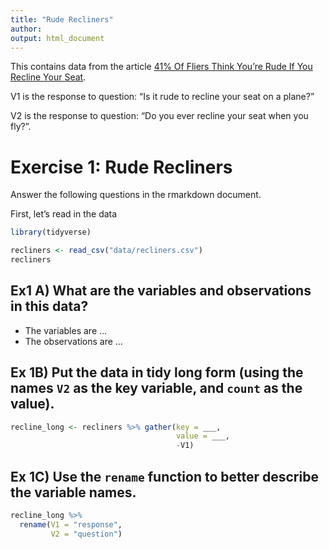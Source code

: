 ```yaml
---
title: "Rude Recliners"
author: 
output: html_document
---
```


This contains data from the article [41% Of Fliers Think You're Rude If You Recline Your Seat](http://fivethirtyeight.com/datalab/airplane-etiquette-recline-seat/). 

V1 is the response to question: "Is it rude to recline your seat on a plane?"

V2 is the response to question: "Do you ever recline your seat when you fly?". 

# Exercise 1: Rude Recliners 

Answer the following questions in the rmarkdown document.

First, let's read in the data

```r
library(tidyverse)

recliners <- read_csv("data/recliners.csv")
recliners
```

## Ex1 A) What are the variables and observations in this data?

* The variables are ...
* The observations are ...

## Ex 1B) Put the data in tidy long form (using the names `V2` as the key variable, and `count` as the value). 

```r

recline_long <- recliners %>% gather(key = ___, 
                                     value = ___,
                                     -V1)
```

## Ex 1C) Use the `rename` function to better describe the variable names.

```r
recline_long %>%
  rename(V1 = "response",
         V2 = "question")
```

